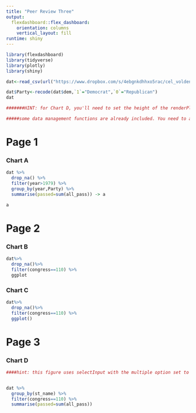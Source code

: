 ```yaml
---
title: "Peer Review Three"
output: 
  flexdashboard::flex_dashboard:
    orientation: columns
    vertical_layout: fill
runtime: shiny
---
```


```r
library(flexdashboard)
library(tidyverse)
library(plotly)
library(shiny)

dat<-read_csv(url("https://www.dropbox.com/s/4ebgnkdhhxo5rac/cel_volden_wiseman%20_coursera.csv?raw=1"))

dat$Party<-recode(dat$dem,`1`="Democrat",`0`="Republican")
dat

#######HINT: for Chart D, you'll need to set the height of the renderPlot, using the height argument. Try a value of 750.

#####some data management functions are already included. You need to add the visualization functions.

```


Page 1
======

### Chart A


```r
dat %>% 
  drop_na() %>% 
  filter(year>1979) %>% 
  group_by(year,Party) %>% 
  summarise(passed=sum(all_pass)) -> a

a
```

Page 2
======

### Chart B

```r

dat%>%
  drop_na()%>%
  filter(congress==110) %>%
  ggplot
```



### Chart C

```r
dat%>%
  drop_na()%>%
  filter(congress==110) %>%
  ggplot()
```


Page 3
======

### Chart D

```r

####hint: this figure uses selectInput with the multiple option set to true and with the options set up so that all states are initially selected.


dat %>% 
  group_by(st_name) %>% 
  filter(congress==110) %>%
  summarise(passed=sum(all_pass))

```
